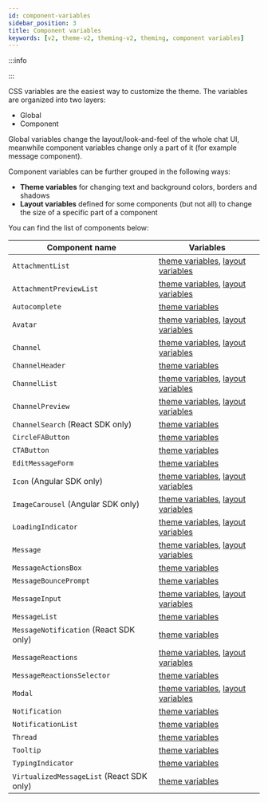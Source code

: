 ```yaml
---
id: component-variables
sidebar_position: 3
title: Component variables
keywords: [v2, theme-v2, theming-v2, theming, component variables]
---
```



<SDKSpecific name='react'>

:::info

<V2Warning themingAndCSSPath="../../customization/css_and_theming" />

:::

</SDKSpecific>

CSS variables are the easiest way to customize the theme. The variables are organized into two layers:

- Global
- Component

Global variables change the layout/look-and-feel of the whole chat UI, meanwhile component variables change only a part of it (for example message component).

Component variables can be further grouped in the following ways:

- **Theme variables** for changing text and background colors, borders and shadows
- **Layout variables** defined for some components (but not all) to change the size of a specific part of a component

You can find the list of components below:

| Component name                            | Variables                                                                                                                                                                                                                                                                                              |
| ----------------------------------------- | ------------------------------------------------------------------------------------------------------------------------------------------------------------------------------------------------------------------------------------------------------------------------------------------------------ |
| `AttachmentList`                          | [theme variables](https://github.com/GetStream/stream-chat-css/tree/v4.18.0/src/v2/styles/AttachmentList/AttachmentList-theme.scss), [layout variables](https://github.com/GetStream/stream-chat-css/tree/v4.18.0/src/v2/styles/AttachmentList/AttachmentList-layout.scss)                             |
| `AttachmentPreviewList`                   | [theme variables](https://github.com/GetStream/stream-chat-css/tree/v4.18.0/src/v2/styles/AttachmentPreviewList/AttachmentPreviewList-theme.scss), [layout variables](https://github.com/GetStream/stream-chat-css/tree/v4.18.0/src/v2/styles/AttachmentPreviewList/AttachmentPreviewList-layout.scss) |
| `Autocomplete`                            | [theme variables](https://github.com/GetStream/stream-chat-css/tree/v4.18.0/src/v2/styles/Autocomplete/Autocomplete-theme.scss)                                                                                                                                                                        |
| `Avatar`                                  | [theme variables](https://github.com/GetStream/stream-chat-css/tree/v4.18.0/src/v2/styles/Avatar/Avatar-theme.scss), [layout variables](https://github.com/GetStream/stream-chat-css/tree/v4.18.0/src/v2/styles/Avatar/Avatar-layout.scss)                                                             |
| `Channel`                                 | [theme variables](https://github.com/GetStream/stream-chat-css/tree/v4.18.0/src/v2/styles/Channel/Channel-theme.scss), [layout variables](https://github.com/GetStream/stream-chat-css/tree/v4.18.0/src/v2/styles/Channel/Channel-layout.scss)                                                         |
| `ChannelHeader`                           | [theme variables](https://github.com/GetStream/stream-chat-css/tree/v4.18.0/src/v2/styles/ChannelHeader/ChannelHeader-theme.scss)                                                                                                                                                                      |
| `ChannelList`                             | [theme variables](https://github.com/GetStream/stream-chat-css/tree/v4.18.0/src/v2/styles/ChannelList/ChannelList-theme.scss), [layout variables](https://github.com/GetStream/stream-chat-css/tree/v4.18.0/src/v2/styles/ChannelList/ChannelList-layout.scss)                                         |
| `ChannelPreview`                          | [theme variables](https://github.com/GetStream/stream-chat-css/tree/v4.18.0/src/v2/styles/ChannelPreview/ChannelPreview-theme.scss), [layout variables](https://github.com/GetStream/stream-chat-css/tree/v4.18.0/src/v2/styles/ChannelPreview/ChannelPreview-layout.scss)                             |
| `ChannelSearch` (React SDK only)          | [theme variables](https://github.com/GetStream/stream-chat-css/tree/v4.18.0/src/v2/styles/ChannelSearch/ChannelSearch-theme.scss)                                                                                                                                                                      |
| `CircleFAButton`                          | [theme variables](https://github.com/GetStream/stream-chat-css/tree/v4.18.0/src/v2/styles/CircleFAButton/CircleFAButton-theme.scss)                                                                                                                                                                    |
| `CTAButton`                               | [theme variables](https://github.com/GetStream/stream-chat-css/tree/v4.18.0/src/v2/styles/CTAButton/CTAButton-theme.scss)                                                                                                                                                                              |
| `EditMessageForm`                         | [theme variables](https://github.com/GetStream/stream-chat-css/tree/v4.18.0/src/v2/styles/EditMessageForm/EditMessageForm-theme.scss)                                                                                                                                                                  |
| `Icon` (Angular SDK only)                 | [theme variables](https://github.com/GetStream/stream-chat-css/tree/v4.18.0/src/v2/styles/Icon/Icon-theme.scss), [layout variables](https://github.com/GetStream/stream-chat-css/tree/v4.18.0/src/v2/styles/Icon/Icon-layout.scss)                                                                     |
| `ImageCarousel` (Angular SDK only)        | [theme variables](https://github.com/GetStream/stream-chat-css/tree/v4.18.0/src/v2/styles/ImageCarousel/ImageCarousel-theme.scss), [layout variables](https://github.com/GetStream/stream-chat-css/tree/v4.18.0/src/v2/styles/ImageCarousel/ImageCarousel-layout.scss)                                 |
| `LoadingIndicator`                        | [theme variables](https://github.com/GetStream/stream-chat-css/tree/v4.18.0/src/v2/styles/LoadingIndicator/LoadingIndicator-theme.scss), [layout variables](https://github.com/GetStream/stream-chat-css/tree/v4.18.0/src/v2/styles/LoadingIndicator/LoadingIndicator-layout.scss)                     |
| `Message`                                 | [theme variables](https://github.com/GetStream/stream-chat-css/tree/v4.18.0/src/v2/styles/Message/Message-theme.scss), [layout variables](https://github.com/GetStream/stream-chat-css/tree/v4.18.0/src/v2/styles/Message/Message-layout.scss)                                                         |
| `MessageActionsBox`                       | [theme variables](https://github.com/GetStream/stream-chat-css/tree/v4.18.0/src/v2/styles/MessageActionsBox/MessageActionsBox-theme.scss)                                                                                                                                                              |
| `MessageBouncePrompt`                     | [theme variables](https://github.com/GetStream/stream-chat-css/tree/v4.18.0/src/v2/styles/MessageBouncePrompt/MessageBouncePrompt-theme.scss)                                                                                                                                                          |
| `MessageInput`                            | [theme variables](https://github.com/GetStream/stream-chat-css/tree/v4.18.0/src/v2/styles/MessageInput/MessageInput-theme.scss), [layout variables](https://github.com/GetStream/stream-chat-css/tree/v4.18.0/src/v2/styles/MessageInput/MessageInput-layout.scss)                                     |
| `MessageList`                             | [theme variables](https://github.com/GetStream/stream-chat-css/tree/v4.18.0/src/v2/styles/MessageList/MessageList-theme.scss)                                                                                                                                                                          |
| `MessageNotification` (React SDK only)    | [theme variables](https://github.com/GetStream/stream-chat-css/tree/v4.18.0/src/v2/styles/MessageNotification/MessageNotification-theme.scss)                                                                                                                                                          |
| `MessageReactions`                        | [theme variables](https://github.com/GetStream/stream-chat-css/tree/v4.18.0/src/v2/styles/MessageReactions/MessageReactions-theme.scss), [layout variables](https://github.com/GetStream/stream-chat-css/tree/v4.18.0/src/v2/styles/MessageReactions/MessageReactions-layout.scss)                     |
| `MessageReactionsSelector`                | [theme variables](https://github.com/GetStream/stream-chat-css/tree/v4.18.0/src/v2/styles/MessageReactionsSelector/MessageReactionsSelector-theme.scss)                                                                                                                                                |
| `Modal`                                   | [theme variables](https://github.com/GetStream/stream-chat-css/tree/v4.18.0/src/v2/styles/Modal/Modal-theme.scss), [layout variables](https://github.com/GetStream/stream-chat-css/tree/v4.18.0/src/v2/styles/Modal/Modal-layout.scss)                                                                 |
| `Notification`                            | [theme variables](https://github.com/GetStream/stream-chat-css/tree/v4.18.0/src/v2/styles/Notification/Notification-theme.scss)                                                                                                                                                                        |
| `NotificationList`                        | [theme variables](https://github.com/GetStream/stream-chat-css/tree/v4.18.0/src/v2/styles/NotificationList/NotificationList-theme.scss)                                                                                                                                                                |
| `Thread`                                  | [theme variables](https://github.com/GetStream/stream-chat-css/tree/v4.18.0/src/v2/styles/Thread/Thread-theme.scss)                                                                                                                                                                                    |
| `Tooltip`                                 | [theme variables](https://github.com/GetStream/stream-chat-css/tree/v4.18.0/src/v2/styles/Tooltip/Tooltip-theme.scss)                                                                                                                                                                                  |
| `TypingIndicator`                         | [theme variables](https://github.com/GetStream/stream-chat-css/tree/v4.18.0/src/v2/styles/TypingIndicator/TypingIndicator-theme.scss)                                                                                                                                                                  |
| `VirtualizedMessageList` (React SDK only) | [theme variables](https://github.com/GetStream/stream-chat-css/tree/v4.18.0/src/v2/styles/VirtualizedMessageList/VirtualizedMessageList-theme.scss)                                                                                                                                                    |
